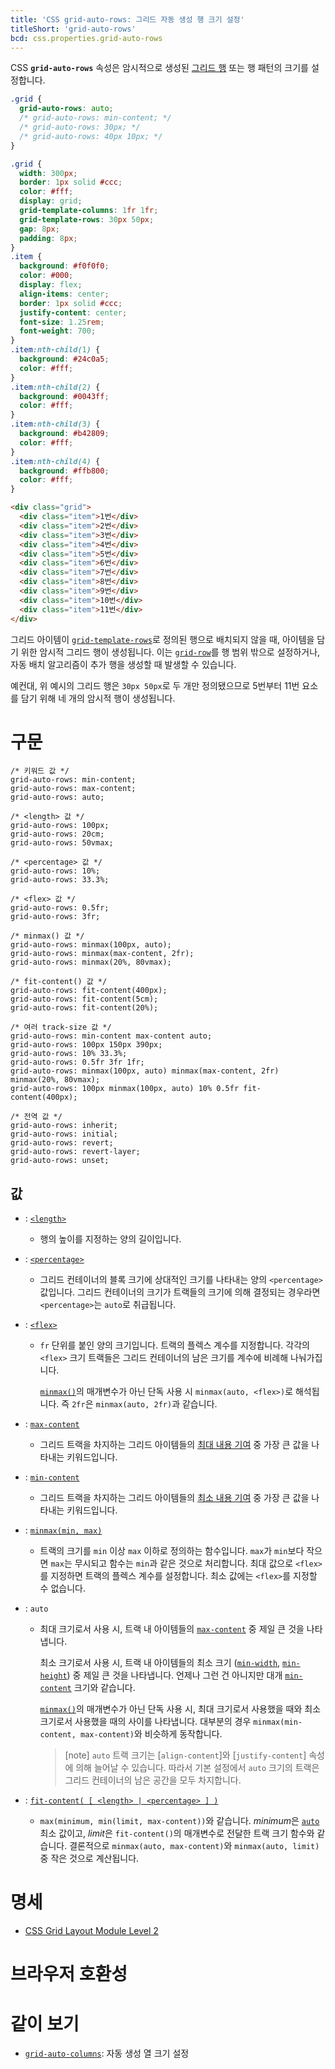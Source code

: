 ```yaml
---
title: 'CSS grid-auto-rows: 그리드 자동 생성 행 크기 설정'
titleShort: 'grid-auto-rows'
bcd: css.properties.grid-auto-rows
---
```


CSS **`grid-auto-rows`** 속성은 암시적으로 생성된 [그리드 행](https://developer.mozilla.org/en-US/docs/Glossary/Grid_Row) 또는 행 패턴의 크기를 설정합니다.

```css hidden name=demo
.grid {
  grid-auto-rows: auto;
  /* grid-auto-rows: min-content; */
  /* grid-auto-rows: 30px; */
  /* grid-auto-rows: 40px 10px; */
}
```

```css hidden editable=false name=demo filename=style
.grid {
  width: 300px;
  border: 1px solid #ccc;
  color: #fff;
  display: grid;
  grid-template-columns: 1fr 1fr;
  grid-template-rows: 30px 50px;
  gap: 8px;
  padding: 8px;
}
.item {
  background: #f0f0f0;
  color: #000;
  display: flex;
  align-items: center;
  border: 1px solid #ccc;
  justify-content: center;
  font-size: 1.25rem;
  font-weight: 700;
}
.item:nth-child(1) {
  background: #24c0a5;
  color: #fff;
}
.item:nth-child(2) {
  background: #0043ff;
  color: #fff;
}
.item:nth-child(3) {
  background: #b42809;
  color: #fff;
}
.item:nth-child(4) {
  background: #ffb800;
  color: #fff;
}
```

```html hidden name=demo
<div class="grid">
  <div class="item">1번</div>
  <div class="item">2번</div>
  <div class="item">3번</div>
  <div class="item">4번</div>
  <div class="item">5번</div>
  <div class="item">6번</div>
  <div class="item">7번</div>
  <div class="item">8번</div>
  <div class="item">9번</div>
  <div class="item">10번</div>
  <div class="item">11번</div>
</div>
```

<LiveExample height={300} lang="css" name="demo" />

그리드 아이템이 [`grid-template-rows`]로 정의된 행으로 배치되지 않을 때, 아이템을 담기 위한 암시적 그리드 행이 생성됩니다. 이는 [`grid-row`]를 행 범위 밖으로 설정하거나, 자동 배치 알고리즘이 추가 행을 생성할 때 발생할 수 있습니다.

예컨대, 위 예시의 그리드 행은 `30px 50px`로 두 개만 정의됐으므로 5번부터 11번 요소를 담기 위해 네 개의 암시적 행이 생성됩니다.

# 구문

```css-prop
/* 키워드 값 */
grid-auto-rows: min-content;
grid-auto-rows: max-content;
grid-auto-rows: auto;

/* <length> 값 */
grid-auto-rows: 100px;
grid-auto-rows: 20cm;
grid-auto-rows: 50vmax;

/* <percentage> 값 */
grid-auto-rows: 10%;
grid-auto-rows: 33.3%;

/* <flex> 값 */
grid-auto-rows: 0.5fr;
grid-auto-rows: 3fr;

/* minmax() 값 */
grid-auto-rows: minmax(100px, auto);
grid-auto-rows: minmax(max-content, 2fr);
grid-auto-rows: minmax(20%, 80vmax);

/* fit-content() 값 */
grid-auto-rows: fit-content(400px);
grid-auto-rows: fit-content(5cm);
grid-auto-rows: fit-content(20%);

/* 여러 track-size 값 */
grid-auto-rows: min-content max-content auto;
grid-auto-rows: 100px 150px 390px;
grid-auto-rows: 10% 33.3%;
grid-auto-rows: 0.5fr 3fr 1fr;
grid-auto-rows: minmax(100px, auto) minmax(max-content, 2fr) minmax(20%, 80vmax);
grid-auto-rows: 100px minmax(100px, auto) 10% 0.5fr fit-content(400px);

/* 전역 값 */
grid-auto-rows: inherit;
grid-auto-rows: initial;
grid-auto-rows: revert;
grid-auto-rows: revert-layer;
grid-auto-rows: unset;
```

## 값

- : [`<length>`](./length)
  - 행의 높이를 지정하는 양의 길이입니다.
- : [`<percentage>`](./percentage)
  - 그리드 컨테이너의 블록 크기에 상대적인 크기를 나타내는 양의 `<percentage>` 값입니다. 그리드 컨테이너의 크기가 트랙들의 크기에 의해 결정되는 경우라면 `<percentage>`는 `auto`로 취급됩니다.
- : [`<flex>`]
  - `fr` 단위를 붙인 양의 크기입니다. 트랙의 플렉스 계수를 지정합니다. 각각의 `<flex>` 크기 트랙들은 그리드 컨테이너의 남은 크기를 계수에 비례해 나눠가집니다.

    [`minmax()`]의 매개변수가 아닌 단독 사용 시 `minmax(auto, <flex>)`로 해석됩니다. 즉 `2fr`은 `minmax(auto, 2fr)`과 같습니다.

- : [`max-content`]
  - 그리드 트랙을 차지하는 그리드 아이템들의 [최대 내용 기여](https://www.w3.org/TR/css-sizing-3/#max-content) 중 가장 큰 값을 나타내는 키워드입니다.
- : [`min-content`]
  - 그리드 트랙을 차지하는 그리드 아이템들의 [최소 내용 기여](https://www.w3.org/TR/css-sizing-3/#min-content) 중 가장 큰 값을 나타내는 키워드입니다.
- : [`minmax(min, max)`][`minmax()`]
  - 트랙의 크기를 `min` 이상 `max` 이하로 정의하는 함수입니다. `max`가 `min`보다 작으면 `max`는 무시되고 함수는 `min`과 같은 것으로 처리합니다. 최대 값으로 `<flex>`를 지정하면 트랙의 플렉스 계수를 설정합니다. 최소 값에는 `<flex>`를 지정할 수 없습니다.
- : `auto`
  - 최대 크기로서 사용 시, 트랙 내 아이템들의 [`max-content`] 중 제일 큰 것을 나타냅니다.

    최소 크기로서 사용 시, 트랙 내 아이템들의 최소 크기 ([`min-width`], [`min-height`]) 중 제일 큰 것을 나타냅니다. 언제나 그런 건 아니지만 대개 [`min-content`] 크기와 같습니다.

    [`minmax()`]의 매개변수가 아닌 단독 사용 시, 최대 크기로서 사용했을 때와 최소 크기로서 사용했을 때의 사이를 나타냅니다. 대부분의 경우 `minmax(min-content, max-content)`와 비슷하게 동작합니다.

    > [note] `auto` 트랙 크기는 [`align-content`]와 [`justify-content`] 속성에 의해 늘어날 수 있습니다. 따라서 기본 설정에서 `auto` 크기의 트랙은 그리드 컨테이너의 남은 공간을 모두 차지합니다.

- : [`fit-content( [ <length> | <percentage> ] )`][`fit-content()`]
  - `max(minimum, min(limit, max-content))`와 같습니다. *minimum*은 [`auto`](#term-auto) 최소 값이고, *limit*은 `fit-content()`의 매개변수로 전달한 트랙 크기 함수와 같습니다. 결론적으로 `minmax(auto, max-content)`와 `minmax(auto, limit)` 중 작은 것으로 계산됩니다.

# 명세

- [CSS Grid Layout Module Level 2](https://drafts.csswg.org/css-grid/#auto-tracks)

# 브라우저 호환성

<BrowserCompat data={props.bcd} />

# 같이 보기

- [`grid-auto-columns`]: 자동 생성 열 크기 설정

[`<custom-ident>`]: https://developer.mozilla.org/en-US/docs/Web/CSS/custom-ident
[`<flex>`]: https://developer.mozilla.org/en-US/docs/Web/CSS/flex_value
[`align-content]: https://developer.mozilla.org/en-US/docs/Web/CSS/align-content
[`fit-content()`]: https://developer.mozilla.org/en-US/docs/Web/CSS/fit-content_function
[`grid-auto-columns`]: ./grid-auto-columns
[`grid-row`]: https://developer.mozilla.org/en-US/docs/Web/CSS/grid-row
[`grid-template-rows`]: ./grid-template-rows
[`jusfity-content`]: https://developer.mozilla.org/en-US/docs/Web/CSS/justify-content
[`max-content`]: https://developer.mozilla.org/en-US/docs/Web/CSS/max-content
[`min-content`]: https://developer.mozilla.org/en-US/docs/Web/CSS/min-content
[`min-height`]: https://developer.mozilla.org/en-US/docs/Web/CSS/min-height
[`min-width`]: https://developer.mozilla.org/en-US/docs/Web/CSS/min-width
[`minmax()`]: https://developer.mozilla.org/en-US/docs/Web/CSS/minmax
[`repeat()`]: https://developer.mozilla.org/en-US/docs/Web/CSS/repeat
